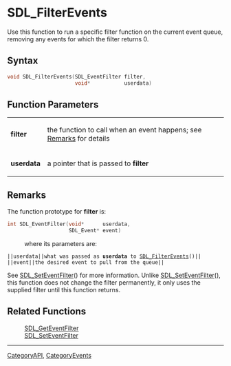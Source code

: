 
= SDL_FilterEvents =
Use this function to run a specific filter function on the current event queue, removing any events for which the filter returns 0.


== Syntax ==
<syntaxhighlight lang='c++'>
void SDL_FilterEvents(SDL_EventFilter filter,
                      void*           userdata)
</syntaxhighlight>

== Function Parameters ==
{|
|'''filter'''
|the function to call when an event happens; see [[#Remarks|Remarks]] for details
|-
|'''userdata'''
|a pointer that is passed to '''filter'''
|}

== Remarks ==
The function prototype for '''filter''' is:
<syntaxhighlight lang='c++'>
int SDL_EventFilter(void*      userdata,
                    SDL_Event* event)
</syntaxhighlight>
: where its parameters are:
 ||<code>userdata</code>||what was passed as '''userdata''' to [[SDL_FilterEvents]]()||
 ||<code>event</code>||the desired event to pull from the queue||

See [[SDL_SetEventFilter]]() for more information. Unlike [[SDL_SetEventFilter]](), this function does not change the filter permanently, it only uses the supplied filter until this function returns.

== Related Functions ==
:[[SDL_GetEventFilter]]
:[[SDL_SetEventFilter]]

----
[[CategoryAPI]], [[CategoryEvents]]
